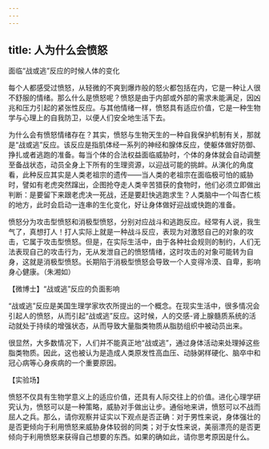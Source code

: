 ```yaml
---
---
---
```

title: 人为什么会愤怒
---




面临“战或逃”反应的时候人体的变化



每个人都感受过愤怒，从轻微的不爽到爆炸般的怒火都包括在内，它是一种让人很不舒服的情绪。那么什么是愤怒呢？愤怒是由于内部或外部的需求未能满足，因凶兆和压力引起的紧张性反应。与其他情绪一样，愤怒具有适应价值，它是一种生物学与心理上的自我防卫，以便人们安全地生活下去。

为什么会有愤怒情绪存在？其实，愤怒与生物天生的一种自我保护机制有关，那就是“战或逃”反应。该反应是指肌体经一系列的神经和腺体反应，使躯体做好防御、挣扎或者逃跑的准备。每当个体的合法权益面临威胁时，个体的身体就会自动调整至备战状态，动员全身上下所有的生理资源，以迎战可能的挑衅。从演化的角度看，此种反应其实是人类老祖宗的遗传——当人类的老祖宗在面临极可怕的威胁时，譬如有老虎突然蹿出，企图抢夺走人类辛苦猎获的食物时，他们必须立即做出判断：是要留下来跟老虎决一死战，还是要赶快逃跑求生？人类脑中一个叫杏仁核的地方，此时会启动一连串的生化变化，好让身体做好迎战或快跑的准备。

愤怒分为攻击型愤怒和消极型愤怒，分别对应战斗和逃跑反应。经常有人说，我生气了，真想打人！打人实际上就是一种战斗反应，表现为对激怒自己的对象的攻击，它属于攻击型愤怒。但是，在实际生活中，由于各种社会规则的制约，人们无法表现自己的攻击行为，无从发泄自己的愤怒情绪，这时攻击的对象可能转为自身，这就是消极型愤怒。长期陷于消极型愤怒会导致一个人变得冷漠、自卑，影响身心健康。（朱湘如）





【微博士】“战或逃”反应的负面影响

“战或逃”反应是美国生理学家坎农所提出的一个概念。在现实生活中，很多情况会引起人的愤怒，从而引起“战或逃”反应。这时候，人的交感-肾上腺髓质系统的活动就处于持续的增强状态，从而导致大量脂类物质从脂肪组织中被动员出来。

很显然，大多数情况下，人们并不能真正地“战或逃”，通过身体活动来处理掉这些脂类物质。因此，这也被认为是造成人类原发性高血压、动脉粥样硬化、脑卒中和冠心病等心身疾病的一个重要原因。

【实验场】

愤怒不仅具有生物学意义上的适应价值，还具有人际交往上的价值。进化心理学研究认为，愤怒可以是一种策略，威胁对手做出让步。通俗地来讲，愤怒可以不战而屈人之兵。那么，请你观察并证实以下观点是否正确：对于男性来说，身体强壮的是否更倾向于利用愤怒来威胁身体较弱的同类；对于女性来说，美丽漂亮的是否更倾向于利用愤怒来获得自己想要的东西。如果的确如此，请你思考原因是什么。